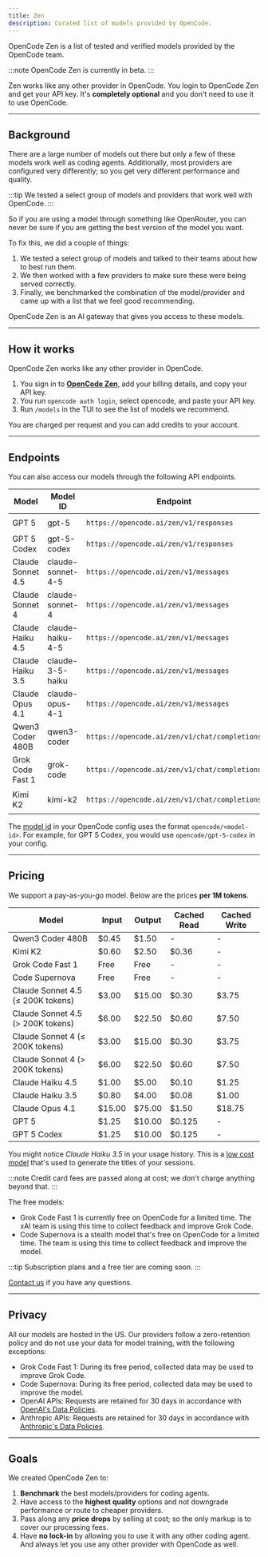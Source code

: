 ```yaml
---
title: Zen
description: Curated list of models provided by OpenCode.
---
```



OpenCode Zen is a list of tested and verified models provided by the OpenCode team.

:::note
OpenCode Zen is currently in beta.
:::

Zen works like any other provider in OpenCode. You login to OpenCode Zen and get
your API key. It's **completely optional** and you don't need to use it to use
OpenCode.

---

## Background

There are a large number of models out there but only a few of
these models work well as coding agents. Additionally, most providers are
configured very differently; so you get very different performance and quality.

:::tip
We tested a select group of models and providers that work well with OpenCode.
:::

So if you are using a model through something like OpenRouter, you can never be
sure if you are getting the best version of the model you want.

To fix this, we did a couple of things:

1. We tested a select group of models and talked to their teams about how to
   best run them.
2. We then worked with a few providers to make sure these were being served
   correctly.
3. Finally, we benchmarked the combination of the model/provider and came up
   with a list that we feel good recommending.

OpenCode Zen is an AI gateway that gives you access to these models.

---

## How it works

OpenCode Zen works like any other provider in OpenCode.

1. You sign in to **<a href={console}>OpenCode Zen</a>**, add your billing
   details, and copy your API key.
2. You run `opencode auth login`, select opencode, and paste your API key.
3. Run `/models` in the TUI to see the list of models we recommend.

You are charged per request and you can add credits to your account.

---

## Endpoints

You can also access our models through the following API endpoints.

| Model             | Model ID          | Endpoint                                      | AI SDK Package              |
| ----------------- | ----------------- | --------------------------------------------- | --------------------------- |
| GPT 5             | gpt-5             | `https://opencode.ai/zen/v1/responses`        | `@ai-sdk/openai`            |
| GPT 5 Codex       | gpt-5-codex       | `https://opencode.ai/zen/v1/responses`        | `@ai-sdk/openai`            |
| Claude Sonnet 4.5 | claude-sonnet-4-5 | `https://opencode.ai/zen/v1/messages`         | `@ai-sdk/anthropic`         |
| Claude Sonnet 4   | claude-sonnet-4   | `https://opencode.ai/zen/v1/messages`         | `@ai-sdk/anthropic`         |
| Claude Haiku 4.5  | claude-haiku-4-5  | `https://opencode.ai/zen/v1/messages`         | `@ai-sdk/anthropic`         |
| Claude Haiku 3.5  | claude-3-5-haiku  | `https://opencode.ai/zen/v1/messages`         | `@ai-sdk/anthropic`         |
| Claude Opus 4.1   | claude-opus-4-1   | `https://opencode.ai/zen/v1/messages`         | `@ai-sdk/anthropic`         |
| Qwen3 Coder 480B  | qwen3-coder       | `https://opencode.ai/zen/v1/chat/completions` | `@ai-sdk/openai-compatible` |
| Grok Code Fast 1  | grok-code         | `https://opencode.ai/zen/v1/chat/completions` | `@ai-sdk/openai-compatible` |
| Kimi K2           | kimi-k2           | `https://opencode.ai/zen/v1/chat/completions` | `@ai-sdk/openai-compatible` |

The [model id](/docs/config/#models) in your OpenCode config
uses the format `opencode/<model-id>`. For example, for GPT 5 Codex, you would
use `opencode/gpt-5-codex` in your config.

---

## Pricing

We support a pay-as-you-go model. Below are the prices **per 1M tokens**.

| Model                             | Input  | Output | Cached Read | Cached Write |
| --------------------------------- | ------ | ------ | ----------- | ------------ |
| Qwen3 Coder 480B                  | $0.45  | $1.50  | -           | -            |
| Kimi K2                           | $0.60  | $2.50  | $0.36       | -            |
| Grok Code Fast 1                  | Free   | Free   | -           | -            |
| Code Supernova                    | Free   | Free   | -           | -            |
| Claude Sonnet 4.5 (≤ 200K tokens) | $3.00  | $15.00 | $0.30       | $3.75        |
| Claude Sonnet 4.5 (> 200K tokens) | $6.00  | $22.50 | $0.60       | $7.50        |
| Claude Sonnet 4 (≤ 200K tokens)   | $3.00  | $15.00 | $0.30       | $3.75        |
| Claude Sonnet 4 (> 200K tokens)   | $6.00  | $22.50 | $0.60       | $7.50        |
| Claude Haiku 4.5                  | $1.00  | $5.00  | $0.10       | $1.25        |
| Claude Haiku 3.5                  | $0.80  | $4.00  | $0.08       | $1.00        |
| Claude Opus 4.1                   | $15.00 | $75.00 | $1.50       | $18.75       |
| GPT 5                             | $1.25  | $10.00 | $0.125      | -            |
| GPT 5 Codex                       | $1.25  | $10.00 | $0.125      | -            |

You might notice _Claude Haiku 3.5_ in your usage history. This is a [low cost model](/docs/config/#models) that's used to generate the titles of your sessions.

:::note
Credit card fees are passed along at cost; we don't charge anything beyond that.
:::

The free models:

- Grok Code Fast 1 is currently free on OpenCode for a limited time. The xAI team is using this time to collect feedback and improve Grok Code.
- Code Supernova is a stealth model that's free on OpenCode for a limited time. The team is using this time to collect feedback and improve the model.

:::tip
Subscription plans and a free tier are coming soon.
:::

<a href={email}>Contact us</a> if you have any questions.

---

## Privacy

All our models are hosted in the US. Our providers follow a zero-retention policy and do not use your data for model training, with the following exceptions:

- Grok Code Fast 1: During its free period, collected data may be used to improve Grok Code.
- Code Supernova: During its free period, collected data may be used to improve
  the model.
- OpenAI APIs: Requests are retained for 30 days in accordance with [OpenAI's Data Policies](https://platform.openai.com/docs/guides/your-data).
- Anthropic APIs: Requests are retained for 30 days in accordance with [Anthropic's Data Policies](https://docs.anthropic.com/en/docs/claude-code/data-usage).

---

## Goals

We created OpenCode Zen to:

1. **Benchmark** the best models/providers for coding agents.
2. Have access to the **highest quality** options and not downgrade performance or route to cheaper providers.
3. Pass along any **price drops** by selling at cost; so the only markup is to cover our processing fees.
4. Have **no lock-in** by allowing you to use it with any other coding agent. And always let you use any other provider with OpenCode as well.
